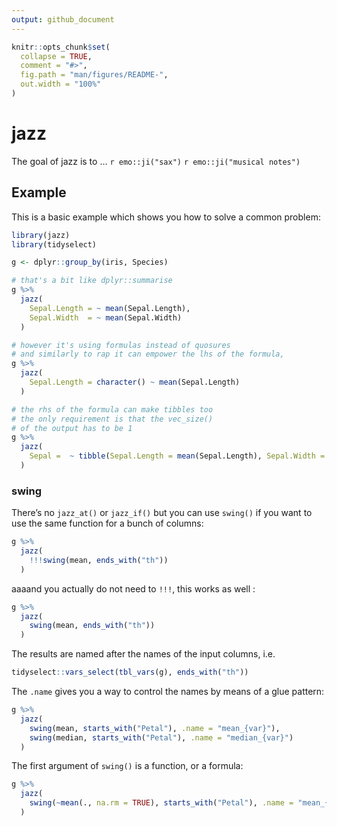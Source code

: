 ```yaml
---
output: github_document
---
```


<!-- README.md is generated from README.Rmd. Please edit that file -->

```r
knitr::opts_chunk$set(
  collapse = TRUE,
  comment = "#>",
  fig.path = "man/figures/README-",
  out.width = "100%"
)
```
# jazz

<!-- badges: start -->
<!-- badges: end -->

The goal of jazz is to ... `r emo::ji("sax")` `r emo::ji("musical notes")`

## Example

This is a basic example which shows you how to solve a common problem:

```r
library(jazz)
library(tidyselect)

g <- dplyr::group_by(iris, Species)

# that's a bit like dplyr::summarise 
g %>% 
  jazz(
    Sepal.Length = ~ mean(Sepal.Length), 
    Sepal.Width  = ~ mean(Sepal.Width) 
  )

# however it's using formulas instead of quosures
# and similarly to rap it can empower the lhs of the formula, 
g %>% 
  jazz(
    Sepal.Length = character() ~ mean(Sepal.Length)
  )

# the rhs of the formula can make tibbles too 
# the only requirement is that the vec_size() 
# of the output has to be 1
g %>% 
  jazz(
    Sepal =  ~ tibble(Sepal.Length = mean(Sepal.Length), Sepal.Width = mean(Sepal.Width))
  )
```

### swing

There's no `jazz_at()` or `jazz_if()` but you can use `swing()` if you want to 
use the same function for a bunch of columns: 

```r
g %>% 
  jazz(
    !!!swing(mean, ends_with("th"))
  )
```

aaaand you actually do not need to `!!!`, this works as well : 

```r
g %>% 
  jazz(
    swing(mean, ends_with("th"))
  )
```

The results are named after the names of the input columns, i.e. 

```r
tidyselect::vars_select(tbl_vars(g), ends_with("th"))
```

The `.name` gives you a way to control the names by means 
of a glue pattern: 

```r
g %>% 
  jazz(
    swing(mean, starts_with("Petal"), .name = "mean_{var}"),
    swing(median, starts_with("Petal"), .name = "median_{var}")
  )
```

The first argument of `swing()` is a function, or a formula: 

```r
g %>% 
  jazz(
    swing(~mean(., na.rm = TRUE), starts_with("Petal"), .name = "mean_{var}")
  )
```

